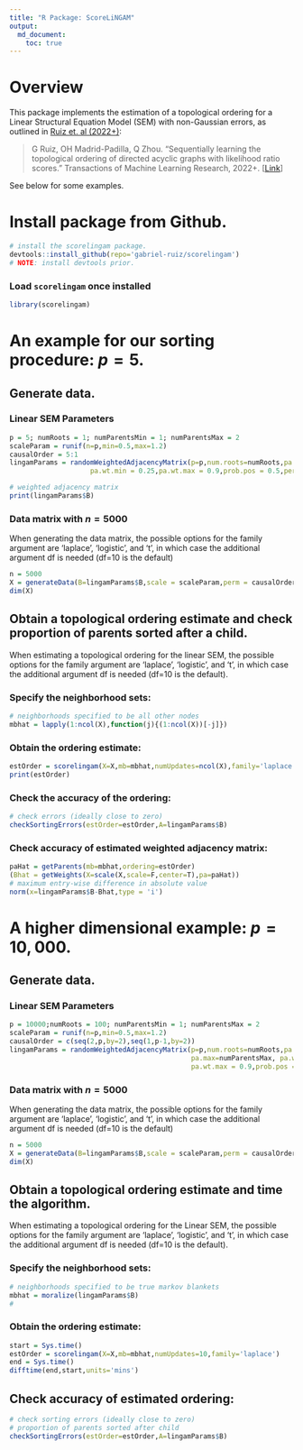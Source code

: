 ```yaml
---
title: "R Package: ScoreLiNGAM"
output: 
  md_document:
    toc: true
---
```


# Overview

This package implements the estimation of a topological ordering for a Linear Structural Equation Model (SEM) with non-Gaussian errors, as outlined in [Ruiz et. al (2022+)](https://openreview.net/forum?id=4pCjIGIjrt):


> G Ruiz, OH Madrid-Padilla, Q Zhou. "Sequentially learning the topological ordering of directed acyclic graphs with likelihood ratio scores." Transactions of Machine Learning Research, 2022+. [[Link](https://openreview.net/forum?id=4pCjIGIjrt)]

See below for some examples. 

# Install package from Github. 

```r
# install the scorelingam package. 
devtools::install_github(repo='gabriel-ruiz/scorelingam')
# NOTE: install devtools prior.
```


### Load `scorelingam` once installed
```r
library(scorelingam)
```

# An example for our sorting procedure: $p=5$.


## Generate data.
### Linear SEM Parameters
```r
p = 5; numRoots = 1; numParentsMin = 1; numParentsMax = 2
scaleParam = runif(n=p,min=0.5,max=1.2)
causalOrder = 5:1
lingamParams = randomWeightedAdjacencyMatrix(p=p,num.roots=numRoots,pa.min=numParentsMin,pa.max=numParentsMax,
                    pa.wt.min = 0.25,pa.wt.max = 0.9,prob.pos = 0.5,perm = causalOrder)
```

```r
# weighted adjacency matrix
print(lingamParams$B)
```

### Data matrix with $n=5000$
When generating the data matrix, the possible options for the family argument are 'laplace', 'logistic', and 't', in which case the additional argument df is needed (df=10 is the default)
```r
n = 5000
X = generateData(B=lingamParams$B,scale = scaleParam,perm = causalOrder,n = n,family = 'laplace')
dim(X)
```

## Obtain a topological ordering estimate and check proportion of parents sorted after a child.
When estimating a topological ordering for the linear SEM, the possible options for the family argument are 'laplace', 'logistic', and 't', in which case the additional argument df is needed (df=10 is the default).

### Specify the neighborhood sets:
```r
# neighborhoods specified to be all other nodes
mbhat = lapply(1:ncol(X),function(j){(1:ncol(X))[-j]}) 
```

### Obtain the ordering estimate:
```r
estOrder = scorelingam(X=X,mb=mbhat,numUpdates=ncol(X),family='laplace')
print(estOrder)
```

### Check the accuracy of the ordering: 
```r
# check errors (ideally close to zero)
checkSortingErrors(estOrder=estOrder,A=lingamParams$B)
```

### Check accuracy of estimated weighted adjacency matrix:

```r
paHat = getParents(mb=mbhat,ordering=estOrder)
(Bhat = getWeights(X=scale(X,scale=F,center=T),pa=paHat))
# maximum entry-wise difference in absolute value
norm(x=lingamParams$B-Bhat,type = 'i')
```


# A higher dimensional example: $p=10,000$.
## Generate data.
### Linear SEM Parameters
```r
p = 10000;numRoots = 100; numParentsMin = 1; numParentsMax = 2
scaleParam = runif(n=p,min=0.5,max=1.2)
causalOrder = c(seq(2,p,by=2),seq(1,p-1,by=2))
lingamParams = randomWeightedAdjacencyMatrix(p=p,num.roots=numRoots,pa.min=numParentsMin,
                                             pa.max=numParentsMax, pa.wt.min = 0.25,
                                             pa.wt.max = 0.9,prob.pos = 0.5,perm = causalOrder)
```
### Data matrix with $n=5000$
When generating the data matrix, the possible options for the family argument are 'laplace', 'logistic', and 't', in which case the additional argument df is needed (df=10 is the default)
```r
n = 5000
X = generateData(B=lingamParams$B,scale = scaleParam,perm = causalOrder,n = n,family = 'laplace')
dim(X)
```

## Obtain a topological ordering estimate and time the algorithm.
When estimating a topological ordering for the Linear SEM, the possible options for the family argument are 'laplace', 'logistic', and 't', in which case the additional argument df is needed (df=10 is the default).

### Specify the neighborhood sets:
```r
# neighborhoods specified to be true markov blankets
mbhat = moralize(lingamParams$B) 
#
```

### Obtain the ordering estimate:
```r
start = Sys.time()
estOrder = scorelingam(X=X,mb=mbhat,numUpdates=10,family='laplace')
end = Sys.time()
difftime(end,start,units='mins')
```

## Check accuracy of estimated ordering:

```r
# check sorting errors (ideally close to zero)
# proportion of parents sorted after child
checkSortingErrors(estOrder=estOrder,A=lingamParams$B)
```

